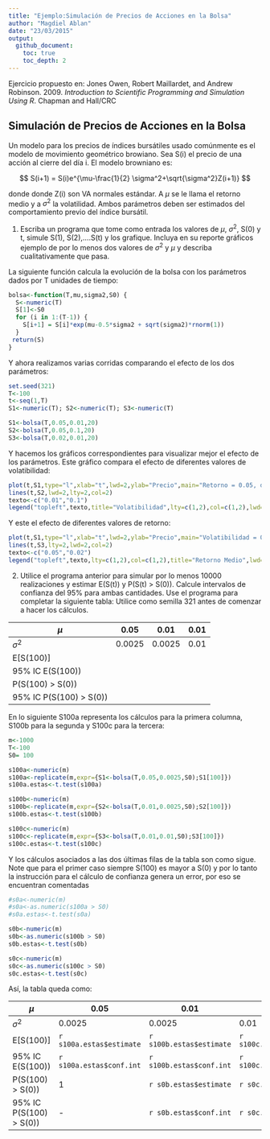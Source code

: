 ```yaml
---
title: "Ejemplo:Simulación de Precios de Acciones en la Bolsa"
author: "Magdiel Ablan"
date: "23/03/2015"
output:
  github_document:
    toc: true
    toc_depth: 2  
---
```

Ejercicio propuesto en: Jones Owen, Robert Maillardet, and Andrew Robinson. 2009. *Introduction to Scientific Programming and Simulation Using R*. Chapman and Hall/CRC

## Simulación de Precios de Acciones en la Bolsa

Un modelo para los precios de índices bursátiles usado comúnmente es el modelo de movimiento geométrico browiano. Sea S(i) el precio de una acción al cierre del día i. El modelo browniano es:

$$ S(i+1) = S(i)e^{\mu-\frac{1}{2} \sigma^2+\sqrt{\sigma^2}Z(i+1)} $$

donde donde Z(i) son VA normales estándar. A $\mu$ se le llama el retorno medio y a $\sigma^2$ la volatilidad. Ambos parámetros deben ser estimados del comportamiento previo del índice bursátil.

1. Escriba un programa que tome como entrada los valores de $\mu$, $\sigma^2$, S(0) y t,  simule S(1), S(2),....S(t) y los grafique. Incluya en su reporte gráficos ejemplo de por lo menos dos valores de $\sigma^2$  y $\mu$  y describa cualitativamente que pasa.

La siguiente función calcula la evolución de la bolsa con los parámetros dados por T unidades de tiempo:

```r
bolsa<-function(T,mu,sigma2,S0) {
  S<-numeric(T)
  S[1]<-S0
  for (i in 1:(T-1)) {
    S[i+1] = S[i]*exp(mu-0.5*sigma2 + sqrt(sigma2)*rnorm(1))
  }
 return(S)
}
```

Y ahora realizamos varias corridas comparando el efecto de los dos parámetros:

```r
set.seed(321)
T<-100
t<-seq(1,T)
S1<-numeric(T); S2<-numeric(T); S3<-numeric(T)

S1<-bolsa(T,0.05,0.01,20)
S2<-bolsa(T,0.05,0.1,20)
S3<-bolsa(T,0.02,0.01,20)

```

Y hacemos los gráficos correspondientes para visualizar mejor el efecto de los parámetros. Este gráfico compara el efecto de diferentes valores de volatibilidad:


```r
plot(t,S1,type="l",xlab="t",lwd=2,ylab="Precio",main="Retorno = 0.05, diferente volatibilidad")
lines(t,S2,lwd=2,lty=2,col=2)
texto<-c("0.01","0.1")
legend("topleft",texto,title="Volatibilidad",lty=c(1,2),col=c(1,2),lwd=c(1,1),bty="n")

```

Y este el efecto de diferentes valores de retorno:

```r
plot(t,S1,type="l",xlab="t",lwd=2,ylab="Precio",main="Volatibilidad = 0.01, diferente retorno")
lines(t,S3,lty=2,lwd=2,col=2)
texto<-c("0.05","0.02")
legend("topleft",texto,lty=c(1,2),col=c(1,2),title="Retorno Medio",lwd=c(1,1),bty="n")

```

2. Utilice el programa anterior para simular por lo menos 10000 realizaciones y estimar E(S(t))  y P(S(t) > S(0)). Calcule intervalos de confianza del 95% para ambas cantidades. Use el programa para completar la siguiente tabla:
Utilice como semilla 321 antes de comenzar a hacer los cálculos.

$\mu$                  | 0.05  |  0.01 | 0.01
-----------------------|--------|--------|-----
$\sigma^2$             | 0.0025 | 0.0025 | 0.01
E[S(100)]              |       |       |  
95% IC  E(S(100))      |       |       | 
P(S(100) > S(0))       |       |       | 
95% IC P(S(100) > S(0))|       |       | 

En lo siguiente S100a representa los cálculos para la primera columna, S100b para la segunda y S100c para la tercera:
```r
m<-1000
T<-100
S0= 100

s100a<-numeric(m)
s100a<-replicate(m,expr={S1<-bolsa(T,0.05,0.0025,S0);S1[100]})
s100a.estas<-t.test(s100a)

s100b<-numeric(m)
s100b<-replicate(m,expr={S2<-bolsa(T,0.01,0.0025,S0);S2[100]})
s100b.estas<-t.test(s100b)

s100c<-numeric(m)
s100c<-replicate(m,expr={S3<-bolsa(T,0.01,0.01,S0);S3[100]})
s100c.estas<-t.test(s100c)

```

Y los cálculos asociados a las dos últimas filas de la tabla son como sigue. Note que para el primer caso siempre S(100) es mayor a S(0) y por lo tanto la instrucción para el cálculo de confianza genera un error, por eso se encuentran comentadas 

```r

#s0a<-numeric(m)
#s0a<-as.numeric(s100a > S0)
#s0a.estas<-t.test(s0a)

s0b<-numeric(m)
s0b<-as.numeric(s100b > S0)
s0b.estas<-t.test(s0b)

s0c<-numeric(m)
s0c<-as.numeric(s100c > S0)
s0c.estas<-t.test(s0c)

```

Así, la tabla queda como:

$\mu$                  | 0.05  |  0.01 | 0.01
-----------------------|-------|-------|-----
$\sigma^2$             | 0.0025 | 0.0025 | 0.01
E[S(100)]              |`r s100a.estas$estimate` |`r s100b.estas$estimate`  | `r s100c.estas$estimate` 
95% IC  E(S(100))      |`r s100a.estas$conf.int` |`r s100b.estas$conf.int`  | `r s100c.estas$conf.int`
P(S(100) > S(0))       |   1                     |`r s0b.estas$estimate`    | `r s0c.estas$estimate`
95% IC P(S(100) > S(0))|   -                     |`r s0b.estas$conf.int`    | `r s0c.estas$conf.int`
